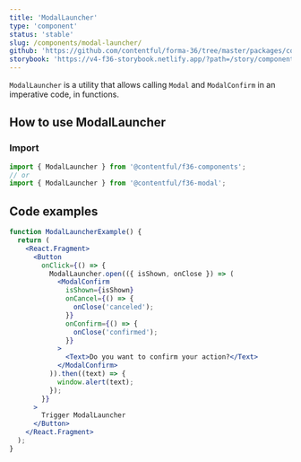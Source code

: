 ```yaml
---
title: 'ModalLauncher'
type: 'component'
status: 'stable'
slug: /components/modal-launcher/
github: 'https://github.com/contentful/forma-36/tree/master/packages/components/modal/src'
storybook: 'https://v4-f36-storybook.netlify.app/?path=/story/components-modal-modallauncher--basic'
---
```


`ModalLauncher` is a utility that allows calling `Modal` and `ModalConfirm` in an imperative code, in functions.

## How to use ModalLauncher

### Import

```js static=true
import { ModalLauncher } from '@contentful/f36-components';
// or
import { ModalLauncher } from '@contentful/f36-modal';
```

## Code examples

```jsx
function ModalLauncherExample() {
  return (
    <React.Fragment>
      <Button
        onClick={() => {
          ModalLauncher.open(({ isShown, onClose }) => (
            <ModalConfirm
              isShown={isShown}
              onCancel={() => {
                onClose('canceled');
              }}
              onConfirm={() => {
                onClose('confirmed');
              }}
            >
              <Text>Do you want to confirm your action?</Text>
            </ModalConfirm>
          )).then((text) => {
            window.alert(text);
          });
        }}
      >
        Trigger ModalLauncher
      </Button>
    </React.Fragment>
  );
}
```
